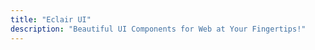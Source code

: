 ```yaml
---
title: "Eclair UI"
description: "Beautiful UI Components for Web at Your Fingertips!"
---
```



<div className="home-content">
  <Hero />
  <div className="w-full max-w-6xl mx-auto mb-16 mt-4">
    <InfiniteCarousel
      images={[
        "https://eclairui.gopx.dev/assets/brands/nextjs.svg",
        "https://eclairui.gopx.dev/assets/brands/tailwind.svg",
        "https://eclairui.gopx.dev/assets/brands/framer-motion.svg",
        "https://eclairui.gopx.dev/assets/brands/react.svg",
        "https://eclairui.gopx.dev/assets/brands/gsap.png",
        "https://eclairui.gopx.dev/assets/brands/nextjs.svg",
        "https://eclairui.gopx.dev/assets/brands/tailwind.svg",
        "https://eclairui.gopx.dev/assets/brands/framer-motion.svg",
        "https://eclairui.gopx.dev/assets/brands/react.svg",
        "https://eclairui.gopx.dev/assets/brands/gsap.png",
      ]}
      direction="left"
      speed={50}
      itemWidth={50}
      itemHeight={50}
    />
  </div>
</div>
